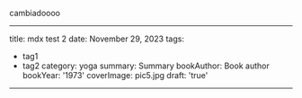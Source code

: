 cambiadoooo

---
title: mdx test 2
date: November 29, 2023
tags:
  - tag1
  - tag2
category: yoga
summary: Summary
bookAuthor: Book author
bookYear: '1973'
coverImage: pic5.jpg
draft: 'true'
---